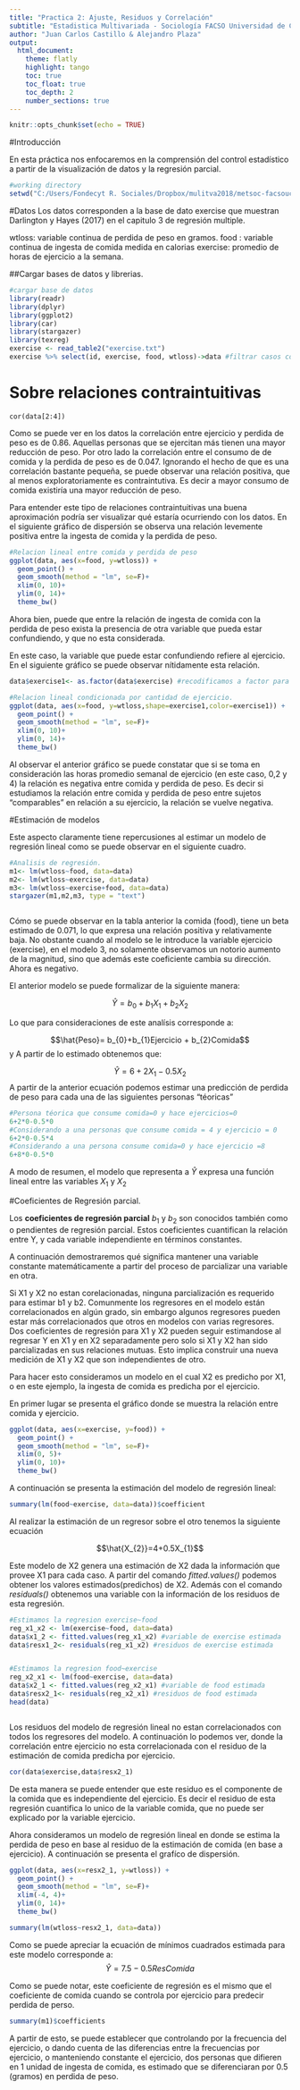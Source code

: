 ---
title: "Practica 2: Ajuste, Residuos y Correlación"
subtitle: "Estadistica Multivariada - Sociología FACSO Universidad de Chile"
author: "Juan Carlos Castillo & Alejandro Plaza"
output:
  html_document:
    theme: flatly
    highlight: tango
    toc: true
    toc_float: true
    toc_depth: 2
    number_sections: true
---

```{r setup, include=FALSE}
knitr::opts_chunk$set(echo = TRUE)
```

#Introducción

En esta práctica nos enfocaremos en la comprensión del control estadístico a partir de la visualización de datos y la regresión parcial. 


```{r}
#working directory
setwd("C:/Users/Fondecyt R. Sociales/Dropbox/mulitva2018/metsoc-facsouchile/documents/practicas/6regmul2")
```



#Datos
Los datos corresponden a la base de dato exercise que muestran Darlington y Hayes (2017) en el capitulo 3 de regresión multiple.

wtloss: variable continua de perdida de peso en gramos.
food  : variable continua de ingesta de comida medida en calorias
exercise: promedio de horas de ejercicio a la semana.

##Cargar bases de datos y librerias.
```{r warning=FALSE, message=FALSE}
#cargar base de datos
library(readr)
library(dplyr)
library(ggplot2)
library(car)
library(stargazer)
library(texreg)
exercise <- read_table2("exercise.txt")
exercise %>% select(id, exercise, food, wtloss)->data #filtrar casos con variables a examinar
```


# Sobre relaciones contraintuitivas

```{rwarning=FALSE, message=FALSE}
cor(data[2:4])
```
Como se puede ver en los datos la correlación entre ejercicio y perdida de peso es de 0.86. Aquellas personas que se ejercitan más tienen una mayor reducción de peso. Por otro lado la correlación entre el consumo de de comida y la perdida de peso es de 0.047. Ignorando el hecho de que es una correlación bastante pequeña, se puede observar una relación positiva, que al menos exploratoriamente es contraintutiva. Es decir a mayor consumo de comida existiría una mayor reducción de peso.

Para entender este tipo de relaciones contraintuitivas una buena aproximación podría ser visualizar qué estaría ocurriendo con los datos. En el siguiente gráfico de dispersión se observa una relación levemente positiva entre la ingesta de comida y la perdida de peso.

```{r}
#Relacion lineal entre comida y perdida de peso
ggplot(data, aes(x=food, y=wtloss)) +
  geom_point() +
  geom_smooth(method = "lm", se=F)+
  xlim(0, 10)+
  ylim(0, 14)+
  theme_bw()
```

Ahora bien, puede que entre la relación de ingesta de comida con la perdida de peso exista la presencia de otra variable que pueda estar confundiendo, y que no esta considerada.

En este caso, la variable que puede estar confundiendo refiere al ejercicio.
En el siguiente gráfico se puede observar nítidamente esta relación.

```{r}
data$exercise1<- as.factor(data$exercise) #recodificamos a factor para plotear

#Relacion lineal condicionada por cantidad de ejercicio.
ggplot(data, aes(x=food, y=wtloss,shape=exercise1,color=exercise1)) +
  geom_point() +
  geom_smooth(method = "lm", se=F)+
  xlim(0, 10)+
  ylim(0, 14)+
  theme_bw()

```

Al observar el anterior gráfico se puede constatar que si se toma en consideración las horas promedio semanal de ejercicio (en este caso, 0,2 y 4) la relación es negativa entre comida y perdida de peso. Es decir si estudiamos la relación entre comida y perdida de peso entre sujetos "comparables" en relación a su ejercicio, la relación se vuelve negativa.

#Estimación de modelos

Este aspecto claramente tiene repercusiones al estimar un modelo de regresión lineal como se puede observar en el siguiente cuadro.

```{r message=FALSE}
#Analisis de regresión.
m1<- lm(wtloss~food, data=data)
m2<- lm(wtloss~exercise, data=data)
m3<- lm(wtloss~exercise+food, data=data)
stargazer(m1,m2,m3, type = "text")



```


Cómo se puede observar en la tabla anterior la comida (food), tiene un beta estimado de 0.071, lo que expresa una relación positiva y relativamente baja. No obstante cuando al modelo se le introduce la variable ejercicio (exercise), en el modelo 3, no solamente observamos un notorio aumento de la magnitud, sino que además este coeficiente cambia su dirección. Ahora es negativo.

El anterior modelo se puede formalizar de la siguiente manera:


$$\hat{Y}= b_{0}+b_{1}X_{1} + b_{2}X_{2}$$

Lo que para consideraciones de este analísis corresponde a:

$$\hat{Peso}= b_{0}+b_{1}Ejercicio + b_{2}Comida$$
y A partir de lo estimado obtenemos que:

$$\hat{Y}= 6+2X_{1} - 0.5X_{2}$$
A partir de la anterior ecuación podemos estimar una predicción de perdida de peso para cada una de las siguientes personas "téoricas"

```{r}
#Persona téorica que consume comida=0 y hace ejercicios=0
6+2*0-0.5*0
#Considerando a una personas que consume comida = 4 y ejercicio = 0
6+2*0-0.5*4
#Considerando a una persona consume comida=0 y hace ejercicio =8
6+8*0-0.5*0


```


A modo de resumen, el modelo que representa a $\hat{Y}$ expresa una función lineal entre las variables $X_{1}$ y $X_{2}$

#Coeficientes de Regresión parcial.

Los **coeficientes de regresión parcial** $b_{1}$ y $b_{2}$ son conocidos también como  o pendientes de regresión parcial. Estos coeficientes cuantifican la relación entre Y, y cada variable independiente en términos constantes.

A continuación demostraremos qué significa mantener una variable constante matemáticamente a partir del proceso de parcializar una variable en otra.

Si X1 y X2 no estan corelacionadas, ninguna parcialización es requerido para estimar b1 y b2. Comunmente los regresores en el modelo están correlacionados en algún grado, sin embargo algunos regresores pueden estar más correlacionados que otros en modelos con varias regresores. Dos coeficientes de regresión para X1 y X2 pueden seguir estimandose al regresar Y en X1 y en X2 separadamente pero solo si X1 y X2 han sido parcializadas en sus relaciones mutuas. Esto implica construir una nueva medición de X1 y X2 que son independientes de otro.

Para hacer esto consideramos un modelo en el cual X2 es predicho por X1, o en este ejemplo, la ingesta de comida es predicha por el ejercicio. 

En primer lugar se presenta el gráfico donde se muestra la relación entre comida y ejercicio.

```{r}
ggplot(data, aes(x=exercise, y=food)) +
  geom_point() +
  geom_smooth(method = "lm", se=F)+
  xlim(0, 5)+
  ylim(0, 10)+
  theme_bw()
```

A continuación se presenta la estimación del modelo de regresión lineal:
```{r}
summary(lm(food~exercise, data=data))$coefficient

```

Al realizar la estimación de un regresor sobre el otro tenemos la siguiente ecuación

$$\hat{X_{2}}=4+0.5X_{1}$$

Este modelo de X2 genera una estimación de X2 dada la información que provee X1 para cada caso.
A partir del comando *fitted.values()* podemos obtener los valores estimados(predichos) de X2. Además con el comando *residuals()* obtenemos una variable con la información de los residuos de esta regresión.

```{r}

#Estimamos la regresion exercise~food
reg_x1_x2 <- lm(exercise~food, data=data)
data$x1_2 <- fitted.values(reg_x1_x2) #variable de exercise estimada
data$resx1_2<- residuals(reg_x1_x2) #residuos de exercise estimada


#Estimamos la regresion food~exercise
reg_x2_x1 <- lm(food~exercise, data=data)
data$x2_1 <- fitted.values(reg_x2_x1) #variable de food estimada
data$resx2_1<- residuals(reg_x2_x1) #residuos de food estimada
head(data)



```

Los residuos del modelo de regresión lineal no estan correlacionados con todos los regresores del modelo. A continuación lo podemos ver, donde la correlación entre ejercicio no esta correlacionada con el residuo de la estimación de comida predicha por ejercicio.
```{r}
cor(data$exercise,data$resx2_1)
```

De esta manera se puede entender que este residuo es el componente de la comida que es independiente del ejercicio. Es decir el residuo de esta regresión cuantifica lo unico de la variable comida, que no puede ser explicado por la variable ejercicio. 

Ahora consideramos un modelo de regresión lineal en donde se estima la perdida de peso en base al residuo de la estimación de comida (en base a ejercicio). A continuación se presenta el grafíco de dispersión.

```{r}
ggplot(data, aes(x=resx2_1, y=wtloss)) +
  geom_point() +
  geom_smooth(method = "lm", se=F)+
  xlim(-4, 4)+
  ylim(0, 14)+
  theme_bw()
```



```{r}
summary(lm(wtloss~resx2_1, data=data))
```

Como se puede apreciar la ecuación de mínimos cuadrados estimada para este modelo corresponde a:
$$\hat{Y}=7.5-0.5ResComida$$

Como se puede notar, este coeficiente de regresión es el mismo que el coeficiente de comida cuando se controla por ejercicio para predecir perdida de perso.

```{r}
summary(m1)$coefficients
```


A partir de esto, se puede establecer que controlando por la frecuencia del ejercicio, o dando cuenta de las diferencias entre la frecuencias por ejercicio, o manteniendo constante el ejercicio, dos personas que difieren en 1 unidad de ingesta de comida, es estimado que se diferenciaran por 0.5 (gramos) en perdida de peso.

































